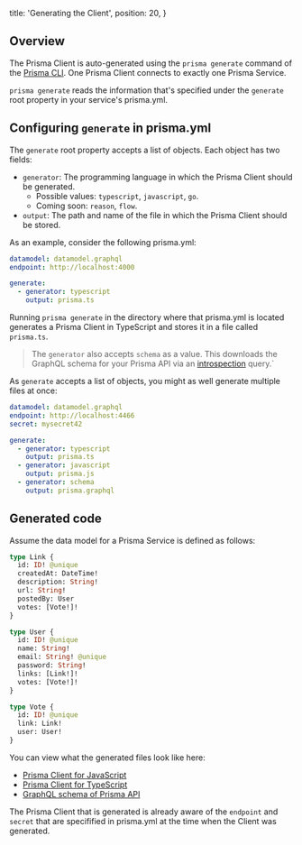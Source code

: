   title: 'Generating the Client',
  position: 20,
}

## Overview

The Prisma Client is auto-generated using the `prisma generate` command of the [Prisma CLI](alx4). One Prisma Client connects to exactly one Prisma Service.

`prisma generate` reads the information that's specified under the `generate` root property in your service's prisma.yml. 

## Configuring `generate` in prisma.yml

The `generate` root property accepts a list of objects. Each object has two fields:

- `generator`: The programming language in which the Prisma Client should be generated. 
  - Possible values: `typescript`, `javascript`, `go`.
  - Coming soon: `reason`, `flow`.
- `output`: The path and name of the file in which the Prisma Client should be stored.

As an example, consider the following prisma.yml:

```yml
datamodel: datamodel.graphql
endpoint: http://localhost:4000

generate:
  - generator: typescript
    output: prisma.ts
```

Running `prisma generate` in the directory where that prisma.yml is located generates a Prisma Client in TypeScript and stores it in a file called `prisma.ts`.

> The `generator` also accepts `schema` as a value. This downloads the GraphQL schema for your Prisma API via an [introspection](https://graphql.org/learn/introspection/) query.`

As `generate` accepts a list of objects, you might as well generate multiple files at once:

```yml
datamodel: datamodel.graphql
endpoint: http://localhost:4466
secret: mysecret42

generate:
  - generator: typescript
    output: prisma.ts
  - generator: javascript
    output: prisma.js
  - generator: schema
    output: prisma.graphql
```

## Generated code

Assume the data model for a Prisma Service is defined as follows:

```graphql
type Link {
  id: ID! @unique
  createdAt: DateTime!
  description: String!
  url: String!
  postedBy: User
  votes: [Vote!]!
}

type User {
  id: ID! @unique
  name: String!
  email: String! @unique
  password: String!
  links: [Link!]!
  votes: [Vote!]!
}

type Vote {
  id: ID! @unique
  link: Link!
  user: User!
}
```

You can view what the generated files look like here:

- [Prisma Client for JavaScript](https://github.com/nikolasburk/prisma-client-examples/blob/master/generated/prisma.js)
- [Prisma Client for TypeScript](https://github.com/nikolasburk/prisma-client-examples/blob/master/generated/prisma.ts)
- [GraphQL schema of Prisma API](https://github.com/nikolasburk/prisma-client-examples/blob/master/generated/prisma.graphql)

The Prisma Client that is generated is already aware of the `endpoint` and `secret` that are specifified in prisma.yml at the time when the Client was generated.
